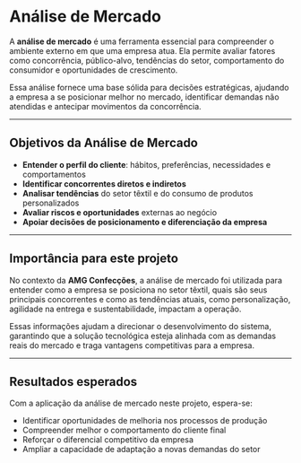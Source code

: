# Análise de Mercado

A **análise de mercado** é uma ferramenta essencial para compreender o ambiente externo em que uma empresa atua. Ela permite avaliar fatores como concorrência, público-alvo, tendências do setor, comportamento do consumidor e oportunidades de crescimento.

Essa análise fornece uma base sólida para decisões estratégicas, ajudando a empresa a se posicionar melhor no mercado, identificar demandas não atendidas e antecipar movimentos da concorrência.

---

## Objetivos da Análise de Mercado

- **Entender o perfil do cliente**: hábitos, preferências, necessidades e comportamentos
- **Identificar concorrentes diretos e indiretos**
- **Analisar tendências** do setor têxtil e do consumo de produtos personalizados
- **Avaliar riscos e oportunidades** externas ao negócio
- **Apoiar decisões de posicionamento e diferenciação da empresa**

---

## Importância para este projeto

No contexto da **AMG Confecções**, a análise de mercado foi utilizada para entender como a empresa se posiciona no setor têxtil, quais são seus principais concorrentes e como as tendências atuais, como personalização, agilidade na entrega e sustentabilidade, impactam a operação.

Essas informações ajudam a direcionar o desenvolvimento do sistema, garantindo que a solução tecnológica esteja alinhada com as demandas reais do mercado e traga vantagens competitivas para a empresa.

---

## Resultados esperados

Com a aplicação da análise de mercado neste projeto, espera-se:

- Identificar oportunidades de melhoria nos processos de produção  
- Compreender melhor o comportamento do cliente final  
- Reforçar o diferencial competitivo da empresa  
- Ampliar a capacidade de adaptação a novas demandas do setor
